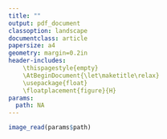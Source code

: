 ```yaml
---
title: ""
output: pdf_document
classoption: landscape
documentclass: article
papersize: a4
geometry: margin=0.2in
header-includes:
    \thispagestyle{empty}
    \AtBeginDocument{\let\maketitle\relax}
    \usepackage{float}
    \floatplacement{figure}{H}
params:
  path: NA
---
```


```r
image_read(params$path)
```
